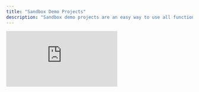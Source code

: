 ```yaml
---
title: "Sandbox Demo Projects"
description: "Sandbox demo projects are an easy way to use all functionality in Glean with pre-loaded public datasets."
---
```


<div style={{position: 'relative', paddingBottom: '62.5%', height: 0}}><iframe src="https://www.loom.com/embed/e24c7ede9f4d4262ae19f715f75f45e7?hide_owner=true&hide_share=true&hide_title=true&hideEmbedTopBar=true" frameBorder={0} webkitallowfullscreen mozallowfullscreen allowFullScreen style={{position: 'absolute', top: 0, left: 0, width: '100%', height: '100%'}} /></div>

These projects are great for

- Educational/training sessions where you don't want to share your actual data.
- Experimentation with new features in Glean without modifying your own resources. 
- Getting started with Glean before you're able to connect your own data warehouse.


## Creating a Sandbox Demo Project

1. Click on the name of your project in the left side navigation menu to open the project dropdown.
2. If you are only in one project, you should see a see a `Import Demo Project` button right in the project dropdown.
3. If you are in multiple projects, click the `Projects` menu item to open you list of projects. The `Import Demo Project` buttons should be at the bottom of the list.
4. Click `Import Demo Project`, enter a name for your project and click `Create`.
5. Once the project creation has finished, you will be dropped into your new sandbox demo project. 


## Deleting a Sandbox Demo Project

1. If not already selected as your current project, switch your current project to your sandbox demo project.
2. Go to the [`Settings`](https://glean.io/app/p/settings#project_administration) page using the link in the project dropdown.
3. Scroll down to the `Project Administration` section of the page and find the subsection named `Danger Zone`. 
4. Click the `Delete` project button, then confirm the deletion in the subsequent confirmation modal.
5. Once the project deletion has finished, you will be dropped into back your organization's project.



You can only have one sandbox demo project per project at a time. If you delete a sandbox demo project, you can always create another.